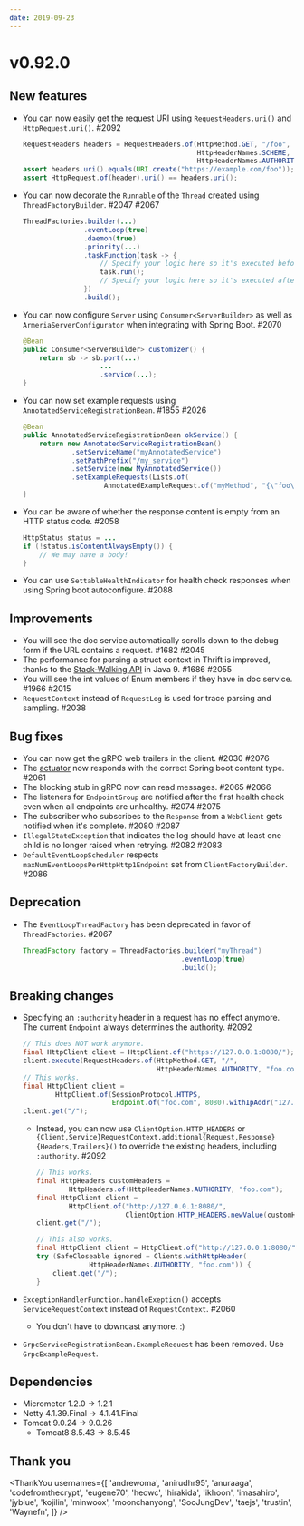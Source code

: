 ```yaml
---
date: 2019-09-23
---
```


# v0.92.0

## New features

- You can now easily get the request URI using `RequestHeaders.uri()` and `HttpRequest.uri()`. #2092
  ```java
  RequestHeaders headers = RequestHeaders.of(HttpMethod.GET, "/foo",
                                             HttpHeaderNames.SCHEME, "https",
                                             HttpHeaderNames.AUTHORITY, "example.com"));
  assert headers.uri().equals(URI.create("https://example.com/foo"));
  assert HttpRequest.of(header).uri() == headers.uri();
  ```
- You can now decorate the `Runnable` of the `Thread` created using `ThreadFactoryBuilder`. #2047 #2067
  ```java
  ThreadFactories.builder(...)
                 .eventLoop(true)
                 .daemon(true)
                 .priority(...)
                 .taskFunction(task -> {
                     // Specify your logic here so it's executed before the Runnable.
                     task.run();
                     // Specify your logic here so it's executed after the Runnable.
                 })
                 .build();
  ```
- You can now configure `Server` using `Consumer<ServerBuilder>` as well as `ArmeriaServerConfigurator` when integrating with Spring Boot. #2070
  ```java
  @Bean
  public Consumer<ServerBuilder> customizer() {
      return sb -> sb.port(...)
                     ...
                     .service(...);
  }
  ```
- You can now set example requests using `AnnotatedServiceRegistrationBean`. #1855 #2026
  ```java
  @Bean
  public AnnotatedServiceRegistrationBean okService() {
      return new AnnotatedServiceRegistrationBean()
              .setServiceName("myAnnotatedService")
              .setPathPrefix("/my_service")
              .setService(new MyAnnotatedService())
              .setExampleRequests(Lists.of(
                      AnnotatedExampleRequest.of("myMethod", "{\"foo\":\"bar\"}")));
  }
  ```
- You can be aware of whether the response content is empty from an HTTP status code. #2058
  ```java
  HttpStatus status = ...
  if (!status.isContentAlwaysEmpty()) {
      // We may have a body!
  }
  ```
- You can use `SettableHealthIndicator` for health check responses when using Spring boot autoconfigure. #2088

## Improvements

- You will see the doc service automatically scrolls down to the debug form if the URL contains a request. #1682 #2045
- The performance for parsing a struct context in Thrift is improved, thanks to the [Stack-Walking API](https://openjdk.java.net/jeps/259) in Java 9. #1686 #2055
- You will see the int values of Enum members if they have in doc service. #1966 #2015
- `RequestContext` instead of `RequestLog` is used for trace parsing and sampling. #2038

## Bug fixes

- You can now get the gRPC web trailers in the client. #2030 #2076
- The [actuator](https://www.baeldung.com/spring-boot-actuators) now responds with the correct Spring boot content type. #2061
- The blocking stub in gRPC now can read messages. #2065 #2066
- The listeners for `EndpointGroup` are notified after the first health check even when all endpoints are unhealthy. #2074 #2075
- The subscriber who subscribes to the `Response` from a `WebClient` gets notified when it's complete. #2080 #2087
- `IllegalStateException` that indicates the log should have at least one child is no longer raised when retrying. #2082 #2083
- `DefaultEventLoopScheduler` respects `maxNumEventLoopsPerHttpHttp1Endpoint` set from `ClientFactoryBuilder`. #2086

## Deprecation

- The `EventLoopThreadFactory` has been deprecated in favor of `ThreadFactories`. #2067
  ```java
  ThreadFactory factory = ThreadFactories.builder("myThread")
                                         .eventLoop(true)
                                         .build();
  ```

## Breaking changes

- Specifying an `:authority` header in a request has no effect anymore. The current `Endpoint` always determines the authority. #2092

  ```java
  // This does NOT work anymore.
  final HttpClient client = HttpClient.of("https://127.0.0.1:8080/");
  client.execute(RequestHeaders.of(HttpMethod.GET, "/",
                                   HttpHeaderNames.AUTHORITY, "foo.com"));
  // This works.
  final HttpClient client =
          HttpClient.of(SessionProtocol.HTTPS,
                        Endpoint.of("foo.com", 8080).withIpAddr("127.0.0.1"));
  client.get("/");
  ```

  - Instead, you can now use `ClientOption.HTTP_HEADERS` or `{Client,Service}RequestContext.additional{Request,Response}{Headers,Trailers}()` to override the existing headers, including `:authority`. #2092

    ```java
    // This works.
    final HttpHeaders customHeaders =
            HttpHeaders.of(HttpHeaderNames.AUTHORITY, "foo.com");
    final HttpClient client =
            HttpClient.of("http://127.0.0.1:8080/",
                          ClientOption.HTTP_HEADERS.newValue(customHeaders));
    client.get("/");

    // This also works.
    final HttpClient client = HttpClient.of("http://127.0.0.1:8080/");
    try (SafeCloseable ignored = Clients.withHttpHeader(
                 HttpHeaderNames.AUTHORITY, "foo.com")) {
        client.get("/");
    }
    ```

- `ExceptionHandlerFunction.handleExeption()` accepts `ServiceRequestContext` instead of `RequestContext`. #2060
  - You don't have to downcast anymore. :)
- `GrpcServiceRegistrationBean.ExampleRequest` has been removed. Use `GrpcExampleRequest`.

## Dependencies

- Micrometer 1.2.0 -> 1.2.1
- Netty 4.1.39.Final -> 4.1.41.Final
- Tomcat 9.0.24 -> 9.0.26
  - Tomcat8 8.5.43 -> 8.5.45

## Thank you

<ThankYou
  usernames={[
    'andrewoma',
    'anirudhr95',
    'anuraaga',
    'codefromthecrypt',
    'eugene70',
    'heowc',
    'hirakida',
    'ikhoon',
    'imasahiro',
    'jyblue',
    'kojilin',
    'minwoox',
    'moonchanyong',
    'SooJungDev',
    'taejs',
    'trustin',
    'Waynefn',
  ]}
/>
